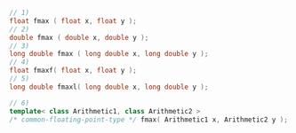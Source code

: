 ```cpp
// 1)
float fmax ( float x, float y );
// 2)
double fmax ( double x, double y );
// 3)
long double fmax ( long double x, long double y );
// 4)
float fmaxf( float x, float y );
// 5)
long double fmaxl( long double x, long double y );
```
```cpp title="Additional Overloads"
// 6)
template< class Arithmetic1, class Arithmetic2 >
/* common-floating-point-type */ fmax( Arithmetic1 x, Arithmetic2 y );
```